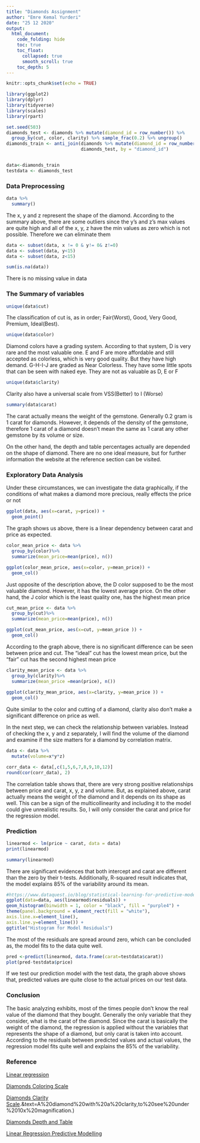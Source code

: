 ```yaml
---
title: "Diamonds Assignment"
author: "Emre Kemal Yurderi"
date: "25 12 2020"
output: 
  html_document:
    code_folding: hide
    toc: true
    toc_float: 
      collapsed: true
      smooth_scroll: true
    toc_depth: 5
---
```


```r
knitr::opts_chunk$set(echo = TRUE)
```


```r
library(ggplot2)
library(dplyr)
library(tidyverse)
library(scales)
library(rpart)
```

```r
set.seed(503)
diamonds_test <- diamonds %>% mutate(diamond_id = row_number()) %>%
  group_by(cut, color, clarity) %>% sample_frac(0.2) %>% ungroup()
diamonds_train <- anti_join(diamonds %>% mutate(diamond_id = row_number()),
                            diamonds_test, by = "diamond_id")


data<-diamonds_train
testdata <- diamonds_test
```

### Data Preprocessing

```r
data %>%
  summary()
```
The x, y and z represent the shape of the diamond. According to the summary above, there are some outliers since the y's and z's max values are quite high and all of the x, y, z have the min values as zero which is not possible. Therefore we can eliminate them


```r
data <- subset(data, x != 0 & y!= 0& z!=0)
data <- subset(data, y<15)
data <- subset(data, z<15)

sum(is.na(data))
```

There is no missing value in data

### The Summary of variables


```r
unique(data$cut)
```


The classification of cut is, as in order; Fair(Worst), Good, Very Good, Premium, Ideal(Best). 


```r
unique(data$color)
```


Diamond colors have a grading system. According to that system, D is very rare and the most valuable one. E and F are more affordable and still accepted as colorless, which is very good quality. But they have high demand. G-H-I-J are graded as Near Colorless. They have some little spots that can be seen with naked eye. They are not as valuable as D, E or F



```r
unique(data$clarity)
```

Clarity also have a universal scale from VSS(Better) to I (Worse)

```r
summary(data$carat)
```
The carat actually means the weight of the gemstone. Generally 0.2 gram is 1 carat for diamonds. However, it depends of the density of the gemstone, therefore 1 carat of a diamond doesn't mean the same as 1 carat any other gemstone by its volume or size.

On the other hand, the depth and table percentages actually are depended on the shape of diamond. There are no one ideal measure, but for further information the website at the reference section can be visited.


### Exploratory Data Analysis

Under these circumstances, we can investigate the data graphically, if the conditions of what makes a diamond more precious, really effects the price or not

```r
ggplot(data, aes(x=carat, y=price)) +
  geom_point()

```

The graph shows us above, there is a linear dependency between carat and price as expected.

```r
color_mean_price <- data %>%
  group_by(color)%>%
  summarize(mean_price=mean(price), n())

ggplot(color_mean_price, aes(x=color, y=mean_price)) +
  geom_col()
```

Just opposite of the description above, the D color supposed to be the most valuable diamond. However, it has the lowest average price. On the other hand, the J color which is the least quality one, has the highest mean price


```r
cut_mean_price <- data %>%
  group_by(cut)%>%
  summarize(mean_price=mean(price), n())

ggplot(cut_mean_price, aes(x=cut, y=mean_price )) +
  geom_col()
```

According to the graph above, there is no significant difference can be seen between price and cut. The "ideal" cut has the lowest mean price, but the "fair" cut has the second highest mean price

```r
clarity_mean_price <- data %>%
  group_by(clarity)%>%
  summarize(mean_price =mean(price), n())
  
ggplot(clarity_mean_price, aes(x=clarity, y=mean_price )) +
  geom_col()
```

Quite similar to the color and cutting of a diamond, clarity also don't make a significant difference on price as well.


In the next step, we can check the relationship between variables. Instead of checking the x, y and z separately, I will find the volume of the diamond and examine if the size matters for a diamond by correlation matrix.

```r
data <- data %>%
  mutate(volume=x*y*z)
```

```r
corr_data <- data[,c(1,5,6,7,8,9,10,12)]
round(cor(corr_data), 2)
```

The correlation table shows that, there are very strong positive relationships between price and carat, x, y, z and volume. But, as explained above, carat actually means the weight of the diamond and it depends on its shape as well. This can be a sign of the multicollinearity and including it to the model could give unrealistic results. So, I will only consider the carat and price for the regression model.


### Prediction



```r
linearmod <- lm(price ~ carat, data = data)
print(linearmod)

summary(linearmod)


```

There are significant evidences that both intercept and carat are different than the zero by their t-tests. Additionally, R-squared result indicates that, the model explains 85% of the variability around its mean.


```r

#https://www.dataquest.io/blog/statistical-learning-for-predictive-modeling-r/
ggplot(data=data, aes(linearmod$residuals)) +
geom_histogram(binwidth = 1, color = "black", fill = "purple4") +
theme(panel.background = element_rect(fill = "white"),
axis.line.x=element_line(),
axis.line.y=element_line()) +
ggtitle("Histogram for Model Residuals")
```

The most of the residuals are spread around zero, which can be concluded as, the model fits to the data quite well.

```r
pred <-predict(linearmod, data.frame(carat=testdata$carat))
plot(pred-testdata$price)

```

If we test our prediction model with the test data, the graph above shows that, predicted values are quite close to the actual prices on our test data.

### Conclusion

The basic analyzing exhibits, most of the times people don't know the real value of the diamond that they bought. Generally the only variable that they consider, what is the carat of the diamond. Since the carat is basically the weight of the diamond, the regression is applied without the variables that represents the shape of a diamond, but only carat is taken into account. According to the residuals between predicted values and actual values, the regression model fits quite well and explains the 85% of the variability.

### Reference
[Linear regression](http://r-statistics.co/Linear-Regression.html)

[Diamonds Coloring Scale](https://www.jewelry-secrets.com/Blog/diamond-color-e-f-colorless-diamonds/)

[Diamonds Clarity Scale](https://www.americangemsociety.org/page/clarityscale#:~:text=Internally%20Flawless%20diamonds%20have%20no,confined%20to%20the%20surface%20only).&text=A%20diamond%20with%20a%20clarity,to%20see%20under%2010x%20magnification.)

[Diamonds Depth and Table](https://www.diamonds.pro/education/diamond-depth-and-table/)

[Linear Regression Predictive Modelling](https://www.dataquest.io/blog/statistical-learning-for-predictive-modeling-r/)

